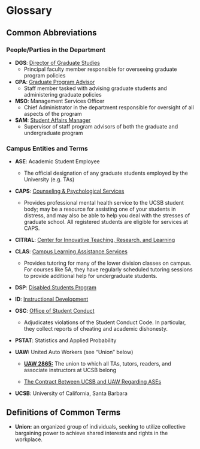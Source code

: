 # Glossary

## Common Abbreviations

### People/Parties in the Department { #DeptPeople}

-   **DGS**: [Director of Graduate Studies](#AcadLead)
    - Principal faculty member responsible for overseeing graduate program policies

-   **GPA**: [Graduate Program Advisor](#Staff)
    - Staff member tasked with advising graduate students and administering graduate policies
    
-   **MSO**:  Management Services Officer
    - Chief Administrator in the department responsible for oversight of all aspects of the program

-   **SAM**: [Student Affairs Manager](#Staff)
    - Supervisor of staff program advisors of both the graduate and undergraduate program

### Campus Entities and Terms

-   **ASE**: Academic Student Employee

    -   The official designation of any graduate students employed by the University (e.g. TAs)

-   **CAPS**: [Counseling & Psychological Services](https://caps.sa.ucsb.edu/)

    - Provides professional mental health service to the UCSB student body; may be a resource for assisting one of your students in distress, and may also be able to help you deal with the stresses of graduate school. All registered students are eligible for services at CAPS. 

-  **CITRAL**: [Center for Innovative Teaching, Research, and Learning](https://www.citral.ucsb.edu/)

-   **CLAS**: [Campus Learning Assistance Services](https://clas.sa.ucsb.edu/)

    -   Provides tutoring for many of the lower division classes on campus. For courses like 5A, they have regularly scheduled tutoring sessions to provide additional help for undergraduate students.
    
-  **DSP**: [Disabled Students Program](https://dsp.sa.ucsb.edu/)

-  **ID**: [Instructional Development](https://id.ucsb.edu/)

-  **OSC**: [Office of Student Conduct](https://studentconduct.sa.ucsb.edu/)
     - Adjudicates violations of the Student Conduct Code. In particular, they collect reports of cheating and academic dishonesty.

-  **PSTAT**: Statistics and Applied Probability

-  **UAW:** United Auto Workers (see "Union" below)

    -   <a href="https://ucsbuaw.wordpress.com/" target="_blank">**UAW 2865:**</a> The union to which all TAs, tutors, readers, and associate instructors at UCSB belong

    -   <a href="https://ucnet.universityofcalifornia.edu/labor/bargaining-units/bx/contract.html" target="_blank">The Contract Between UCSB and UAW Regarding ASEs</a>

-   **UCSB**: University of California, Santa Barbara

## Definitions of Common Terms

-   **Union:** an organized group of individuals, seeking to utilize collective bargaining power to achieve shared interests and rights in the workplace.
